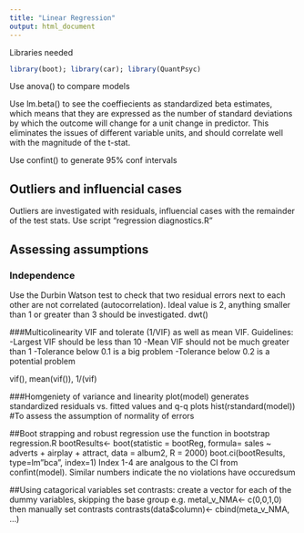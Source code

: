 ```yaml
---
title: "Linear Regression"
output: html_document
---
```


Libraries needed

```r
library(boot); library(car); library(QuantPsyc)
```

Use  anova() to compare models

Use lm.beta() to see the coeffiecients as standardized beta estimates, which means that they are expressed as the number of standard deviations by which the outcome will change for a unit change in predictor. This eliminates the issues of different variable units, and should correlate well with the magnitude of the t-stat.

Use confint() to generate 95% conf intervals

## Outliers and influencial cases
Outliers are investigated with residuals, influencial cases with the remainder of the test stats. Use script "regression diagnostics.R"

## Assessing assumptions
### Independence
Use the Durbin Watson test to check that two residual errors next to each other are not correlated (autocorrelation). Ideal value is 2, anything smaller than 1 or greater than 3 should be investigated. dwt()

###Multicolinearity
VIF and tolerate (1/VIF) as well as mean VIF. Guidelines:
-Largest VIF should be less than 10
-Mean VIF should not be much greater than 1
-Tolerance below 0.1 is a big problem
-Tolerance below 0.2 is a potential problem

vif(), mean(vif()), 1/(vif)

###Homgeniety of variance and linearity
plot(model) generates standardized residuals vs. fitted values and q-q plots
hist(rstandard(model)) #To assess the assumption of normality of errors

##Boot strapping and robust regression
use the function in bootstrap regression.R
bootResults<- boot(statistic = bootReg, formula= sales ~ adverts + airplay + attract, data = album2, R = 2000)
boot.ci(bootResults, type=lm"bca", index=1)
Index 1-4 are analgous to the CI from confint(model). Similar numbers indicate the no violations have occuredsum

##Using catagorical variables
set contrasts:
create a vector for each of the dummy variables, skipping the base group
e.g. metal_v_NMA<- c(0,0,1,0)
then manually set contrasts
contrasts(data$column)<- cbind(meta_v_NMA, ...)